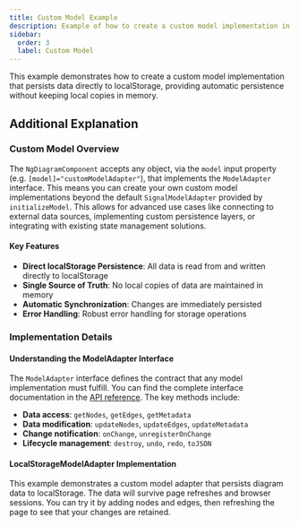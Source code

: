 ```yaml
---
title: Custom Model Example
description: Example of how to create a custom model implementation in ngDiagram
sidebar:
  order: 3
  label: Custom Model
---
```



This example demonstrates how to create a custom model implementation that persists data directly to localStorage, providing automatic persistence without keeping local copies in memory.

<CustomModel />
<CodeViewer dirName="examples/custom-model" />

## Additional Explanation

### Custom Model Overview

The `NgDiagramComponent` accepts any object, via the `model` input property (e.g. `[model]="customModelAdapter"`), that implements the `ModelAdapter` interface.
This means you can create your own custom model implementations beyond the default `SignalModelAdapter` provided by `initializeModel`.
This allows for advanced use cases like connecting to external data sources, implementing custom persistence layers, or integrating with existing state management solutions.

#### Key Features

- **Direct localStorage Persistence**: All data is read from and written directly to localStorage
- **Single Source of Truth**: No local copies of data are maintained in memory
- **Automatic Synchronization**: Changes are immediately persisted
- **Error Handling**: Robust error handling for storage operations

### Implementation Details

#### Understanding the ModelAdapter Interface

The `ModelAdapter` interface defines the contract that any model implementation must fulfill. You can find the complete interface documentation in the [API reference](/docs/api/types/modeladapter/). The key methods include:

- **Data access**: `getNodes`, `getEdges`, `getMetadata`
- **Data modification**: `updateNodes`, `updateEdges`, `updateMetadata`
- **Change notification**: `onChange`, `unregisterOnChange`
- **Lifecycle management**: `destroy`, `undo`, `redo`, `toJSON`

#### LocalStorageModelAdapter Implementation

This example demonstrates a custom model adapter that persists diagram data to localStorage. The data will survive page refreshes and browser sessions. You can try it by adding nodes and edges, then refreshing the page to see that your changes are retained.

